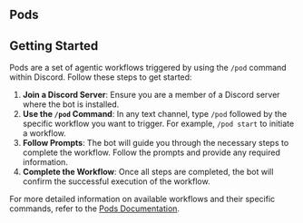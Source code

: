 ## Pods

## Getting Started

Pods are a set of agentic workflows triggered by using the `/pod` command within Discord. Follow these steps to get started:

1. **Join a Discord Server**: Ensure you are a member of a Discord server where the bot is installed.
2. **Use the `/pod` Command**: In any text channel, type `/pod` followed by the specific workflow you want to trigger. For example, `/pod start` to initiate a workflow.
3. **Follow Prompts**: The bot will guide you through the necessary steps to complete the workflow. Follow the prompts and provide any required information.
4. **Complete the Workflow**: Once all steps are completed, the bot will confirm the successful execution of the workflow.

For more detailed information on available workflows and their specific commands, refer to the [Pods Documentation](#).
